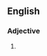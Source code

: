 {{also|Brashier}}

==English==

===Adjective===
{{head|en|adjective comparative form}}

# {{en-comparative of|brashy}}